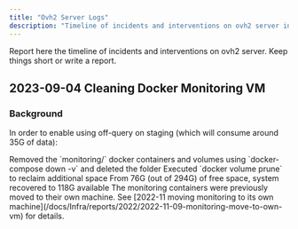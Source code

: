 ```yaml
---
title: "Ovh2 Server Logs"
description: "Timeline of incidents and interventions on ovh2 server including Docker container management, storage optimization, and system monitoring infrastructure changes with detailed space calculations."
---
```



<Callout type="info">
  Report here the timeline of incidents and interventions on ovh2 server. Keep
  things short or write a report.
</Callout>

## 2023-09-04 Cleaning Docker Monitoring VM

### Background

In order to enable using off-query on staging (which will consume around 35G of data):

<Steps>
  <Step title="Remove Monitoring Containers">
    Removed the `monitoring/` docker containers and volumes using
    `docker-compose down -v` and deleted the folder
  </Step>

  <Step title="Clean Docker Volumes">
    Executed `docker volume prune` to reclaim additional space
  </Step>

  <Step title="Space Reclaimed">
    From 76G (out of 294G) of free space, system recovered to 118G available
  </Step>
</Steps>

<Callout type="info">
  The monitoring containers were previously moved to their own machine. See
  [2022-11 moving monitoring to its own
  machine](/docs/Infra/reports/2022/2022-11-09-monitoring-move-to-own-vm) for
  details.
</Callout>

